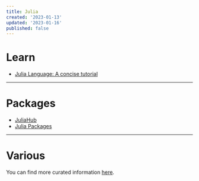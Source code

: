 ```yaml
---
title: Julia
created: '2023-01-13'
updated: '2023-01-16'
published: false
---
```


# Learn

- [Julia Language: A concise tutorial](https://syl1.gitbook.io/julia-language-a-concise-tutorial/)

---

# Packages

- [JuliaHub](https://juliahub.com/ui/Packages)
- [Julia Packages](https://juliapackages.com/)

---

# Various

You can find more curated information [here](https://github.com/svaksha/Julia.jl).
